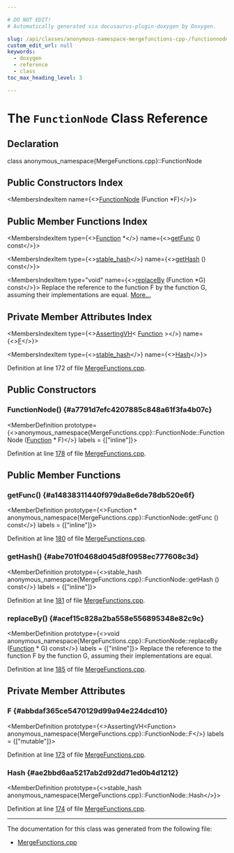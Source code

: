 ```yaml
---

# DO NOT EDIT!
# Automatically generated via docusaurus-plugin-doxygen by Doxygen.

slug: /api/classes/anonymous-namespace-mergefunctions-cpp-/functionnode
custom_edit_url: null
keywords:
  - doxygen
  - reference
  - class
toc_max_heading_level: 3

---
```





# The `FunctionNode` Class Reference

<DoxygenPage pluginConfig={pluginConfig}>



## Declaration

<CodeBlock>class anonymous_namespace{MergeFunctions.cpp}::FunctionNode</CodeBlock>

## Public Constructors Index

<MembersIndex>

<MembersIndexItem
  name={<><a href="#a7791d7efc4207885c848a61f3fa4b07c">FunctionNode</a> (Function &#42;F)</>}>
</MembersIndexItem>

</MembersIndex>

## Public Member Functions Index

<MembersIndex>

<MembersIndexItem
  type={<><a href="/docs/api/classes/llvm/function">Function</a> &#42;</>}
  name={<><a href="#a14838311440f979da8e6de78db520e6f">getFunc</a> () const</>}>
</MembersIndexItem>

<MembersIndexItem
  type={<><a href="/docs/api/namespaces/llvm/#a3f07bd5ee30b6a57ddc214f64d5fd941">stable&#95;hash</a></>}
  name={<><a href="#abe701f0468d045d8f0958ec777608c3d">getHash</a> () const</>}>
</MembersIndexItem>

<MembersIndexItem
  type="void"
  name={<><a href="#acef15c828a2ba558e556895348e82c9c">replaceBy</a> (Function &#42;G) const</>}>
Replace the reference to the function F by the function G, assuming their implementations are equal. <a href="#acef15c828a2ba558e556895348e82c9c">More...</a>
</MembersIndexItem>

</MembersIndex>

## Private Member Attributes Index

<MembersIndex>

<MembersIndexItem
  type={<><a href="/docs/api/classes/llvm/assertingvh">AssertingVH</a>&lt; <a href="/docs/api/classes/llvm/function">Function</a> &gt;</>}
  name={<><a href="#abbdaf365ce5470129d99a94e224dcd10">F</a></>}>
</MembersIndexItem>

<MembersIndexItem
  type={<><a href="/docs/api/namespaces/llvm/#a3f07bd5ee30b6a57ddc214f64d5fd941">stable&#95;hash</a></>}
  name={<><a href="#ae2bbd6aa5217ab2d92dd71ed0b4d1212">Hash</a></>}>
</MembersIndexItem>

</MembersIndex>


Definition at line 172 of file <a href="/docs/api/files/lib/lib/transforms/lib/transforms/ipo/mergefunctions-cpp">MergeFunctions.cpp</a>.

<SectionDefinition>

## Public Constructors

### FunctionNode() {#a7791d7efc4207885c848a61f3fa4b07c}

<MemberDefinition
  prototype={<>anonymous&#95;namespace&#123;MergeFunctions.cpp&#125;::FunctionNode::FunctionNode (<a href="/docs/api/classes/llvm/function">Function</a> &#42; F)</>}
  labels = {["inline"]}>

Definition at line <a href="/docs/api/files/lib/lib/transforms/lib/transforms/ipo/mergefunctions-cpp/#l00178">178</a> of file <a href="/docs/api/files/lib/lib/transforms/lib/transforms/ipo/mergefunctions-cpp">MergeFunctions.cpp</a>.
</MemberDefinition>

</SectionDefinition>

<SectionDefinition>

## Public Member Functions

### getFunc() {#a14838311440f979da8e6de78db520e6f}

<MemberDefinition
  prototype={<>Function &#42; anonymous&#95;namespace&#123;MergeFunctions.cpp&#125;::FunctionNode::getFunc () const</>}
  labels = {["inline"]}>

Definition at line <a href="/docs/api/files/lib/lib/transforms/lib/transforms/ipo/mergefunctions-cpp/#l00180">180</a> of file <a href="/docs/api/files/lib/lib/transforms/lib/transforms/ipo/mergefunctions-cpp">MergeFunctions.cpp</a>.
</MemberDefinition>

### getHash() {#abe701f0468d045d8f0958ec777608c3d}

<MemberDefinition
  prototype={<>stable&#95;hash anonymous&#95;namespace&#123;MergeFunctions.cpp&#125;::FunctionNode::getHash () const</>}
  labels = {["inline"]}>

Definition at line <a href="/docs/api/files/lib/lib/transforms/lib/transforms/ipo/mergefunctions-cpp/#l00181">181</a> of file <a href="/docs/api/files/lib/lib/transforms/lib/transforms/ipo/mergefunctions-cpp">MergeFunctions.cpp</a>.
</MemberDefinition>

### replaceBy() {#acef15c828a2ba558e556895348e82c9c}

<MemberDefinition
  prototype={<>void anonymous&#95;namespace&#123;MergeFunctions.cpp&#125;::FunctionNode::replaceBy (<a href="/docs/api/classes/llvm/function">Function</a> &#42; G) const</>}
  labels = {["inline"]}>
Replace the reference to the function F by the function G, assuming their implementations are equal.

Definition at line <a href="/docs/api/files/lib/lib/transforms/lib/transforms/ipo/mergefunctions-cpp/#l00185">185</a> of file <a href="/docs/api/files/lib/lib/transforms/lib/transforms/ipo/mergefunctions-cpp">MergeFunctions.cpp</a>.
</MemberDefinition>

</SectionDefinition>

<SectionDefinition>

## Private Member Attributes

### F {#abbdaf365ce5470129d99a94e224dcd10}

<MemberDefinition
  prototype={<>AssertingVH&lt;Function&gt; anonymous&#95;namespace&#123;MergeFunctions.cpp&#125;::FunctionNode::F</>}
  labels = {["mutable"]}>

Definition at line <a href="/docs/api/files/lib/lib/transforms/lib/transforms/ipo/mergefunctions-cpp/#l00173">173</a> of file <a href="/docs/api/files/lib/lib/transforms/lib/transforms/ipo/mergefunctions-cpp">MergeFunctions.cpp</a>.
</MemberDefinition>

### Hash {#ae2bbd6aa5217ab2d92dd71ed0b4d1212}

<MemberDefinition
  prototype={<>stable&#95;hash anonymous&#95;namespace&#123;MergeFunctions.cpp&#125;::FunctionNode::Hash</>}>

Definition at line <a href="/docs/api/files/lib/lib/transforms/lib/transforms/ipo/mergefunctions-cpp/#l00174">174</a> of file <a href="/docs/api/files/lib/lib/transforms/lib/transforms/ipo/mergefunctions-cpp">MergeFunctions.cpp</a>.
</MemberDefinition>

</SectionDefinition>

<hr/>

The documentation for this class was generated from the following file:

<ul>
<li><a href="/docs/api/files/lib/lib/transforms/lib/transforms/ipo/mergefunctions-cpp">MergeFunctions.cpp</a></li>
</ul>

</DoxygenPage>
